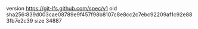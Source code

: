 version https://git-lfs.github.com/spec/v1
oid sha256:839d003cae08789e9f457f98b8107c8e8cc2c7ebc92209af1c92e883fb7e2c39
size 34887
